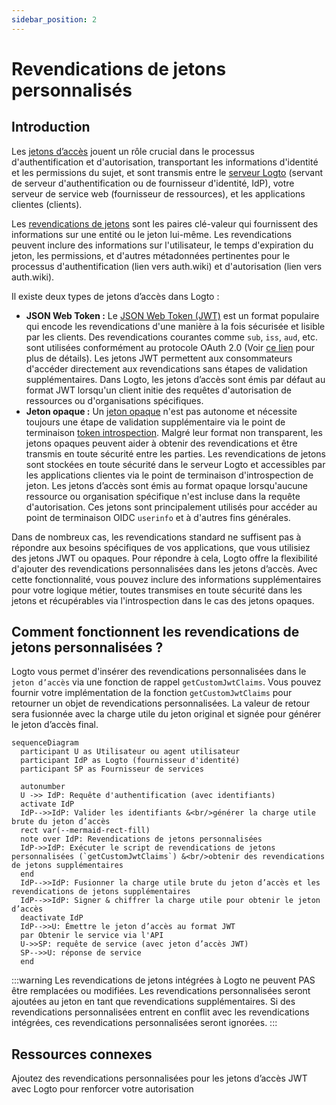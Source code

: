 ```yaml
---
sidebar_position: 2
---
```


# Revendications de jetons personnalisés

## Introduction

Les [jetons d’accès](https://auth.wiki/access-token) jouent un rôle crucial dans le processus d'authentification et d'autorisation, transportant les informations d'identité et les permissions du sujet, et sont transmis entre le [serveur Logto](/concepts/core-service) (servant de serveur d'authentification ou de fournisseur d'identité, IdP), votre serveur de service web (fournisseur de ressources), et les applications clientes (clients).

Les [revendications de jetons](https://auth.wiki/claim) sont les paires clé-valeur qui fournissent des informations sur une entité ou le jeton lui-même. Les revendications peuvent inclure des informations sur l'utilisateur, le temps d'expiration du jeton, les permissions, et d'autres métadonnées pertinentes pour le processus d'authentification (lien vers auth.wiki) et d'autorisation (lien vers auth.wiki).

Il existe deux types de jetons d’accès dans Logto :

- **JSON Web Token :** Le [JSON Web Token (JWT)](https://auth.wiki/jwt) est un format populaire qui encode les revendications d'une manière à la fois sécurisée et lisible par les clients. Des revendications courantes comme `sub`, `iss`, `aud`, etc. sont utilisées conformément au protocole OAuth 2.0 (Voir [ce lien](https://datatracker.ietf.org/doc/html/rfc7519#section-4) pour plus de détails). Les jetons JWT permettent aux consommateurs d'accéder directement aux revendications sans étapes de validation supplémentaires. Dans Logto, les jetons d’accès sont émis par défaut au format JWT lorsqu'un client initie des requêtes d'autorisation de ressources ou d'organisations spécifiques.
- **Jeton opaque :** Un [jeton opaque](http://localhost:3000/concepts/opaque-token) n'est pas autonome et nécessite toujours une étape de validation supplémentaire via le point de terminaison [token introspection](https://auth.wiki/token-introspection). Malgré leur format non transparent, les jetons opaques peuvent aider à obtenir des revendications et être transmis en toute sécurité entre les parties. Les revendications de jetons sont stockées en toute sécurité dans le serveur Logto et accessibles par les applications clientes via le point de terminaison d'introspection de jeton. Les jetons d’accès sont émis au format opaque lorsqu'aucune ressource ou organisation spécifique n'est incluse dans la requête d'autorisation. Ces jetons sont principalement utilisés pour accéder au point de terminaison OIDC `userinfo` et à d'autres fins générales.

Dans de nombreux cas, les revendications standard ne suffisent pas à répondre aux besoins spécifiques de vos applications, que vous utilisiez des jetons JWT ou opaques. Pour répondre à cela, Logto offre la flexibilité d'ajouter des revendications personnalisées dans les jetons d’accès. Avec cette fonctionnalité, vous pouvez inclure des informations supplémentaires pour votre logique métier, toutes transmises en toute sécurité dans les jetons et récupérables via l'introspection dans le cas des jetons opaques.

## Comment fonctionnent les revendications de jetons personnalisées ?

Logto vous permet d'insérer des revendications personnalisées dans le `jeton d’accès` via une fonction de rappel `getCustomJwtClaims`. Vous pouvez fournir votre implémentation de la fonction `getCustomJwtClaims` pour retourner un objet de revendications personnalisées. La valeur de retour sera fusionnée avec la charge utile du jeton original et signée pour générer le jeton d’accès final.

```mermaid
sequenceDiagram
  participant U as Utilisateur ou agent utilisateur
  participant IdP as Logto (fournisseur d'identité)
  participant SP as Fournisseur de services

  autonumber
  U ->> IdP: Requête d'authentification (avec identifiants)
  activate IdP
  IdP-->>IdP: Valider les identifiants &<br/>générer la charge utile brute du jeton d’accès
  rect var(--mermaid-rect-fill)
  note over IdP: Revendications de jetons personnalisées
  IdP->>IdP: Exécuter le script de revendications de jetons personnalisées (`getCustomJwtClaims`) &<br/>obtenir des revendications de jetons supplémentaires
  end
  IdP-->>IdP: Fusionner la charge utile brute du jeton d’accès et les revendications de jetons supplémentaires
  IdP-->>IdP: Signer & chiffrer la charge utile pour obtenir le jeton d’accès
  deactivate IdP
  IdP-->>U: Émettre le jeton d’accès au format JWT
  par Obtenir le service via l'API
  U->>SP: requête de service (avec jeton d’accès JWT)
  SP-->>U: réponse de service
  end
```

:::warning
Les revendications de jetons intégrées à Logto ne peuvent PAS être remplacées ou modifiées. Les revendications personnalisées seront ajoutées au jeton en tant que revendications supplémentaires. Si des revendications personnalisées entrent en conflit avec les revendications intégrées, ces revendications personnalisées seront ignorées.
:::

## Ressources connexes

<Url href="https://blog.logto.io/glance-on-custom-jwt-access-token-claims">
  Ajoutez des revendications personnalisées pour les jetons d’accès JWT avec Logto pour renforcer
  votre autorisation
</Url>
